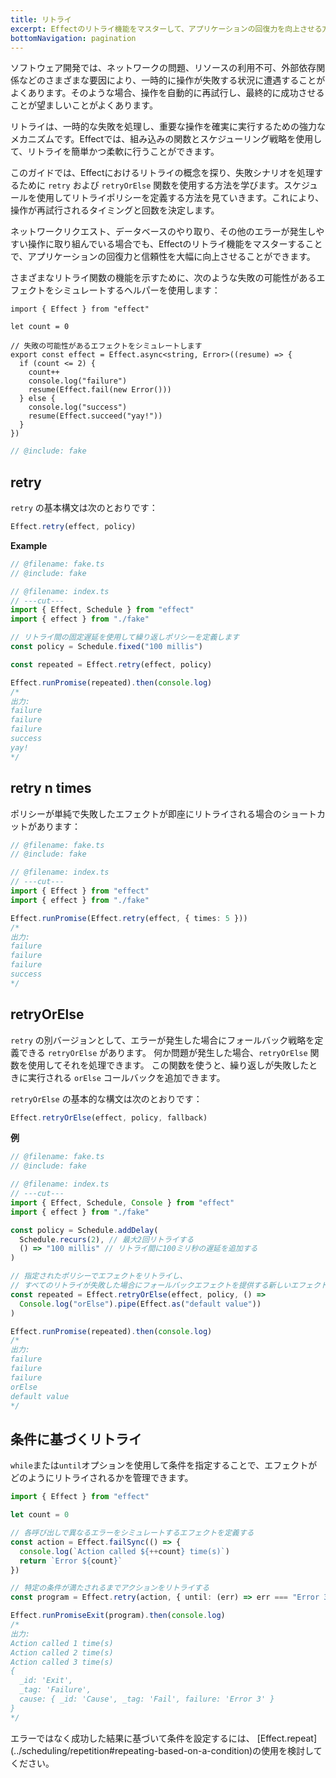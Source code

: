 ```yaml
---
title: リトライ
excerpt: Effectのリトライ機能をマスターして、アプリケーションの回復力を向上させる方法を学びましょう。`retry`、`retryN`、および `retryOrElse` 関数とスケジューリングポリシーを探求し、一時的な失敗を自動的に処理します。ネットワークリクエスト、データベースのやり取り、その他のエラーが発生しやすい操作に対処する際に、Effectがどのように堅牢なリトライ戦略の実装を簡素化するかを発見してください。
bottomNavigation: pagination
---
```


ソフトウェア開発では、ネットワークの問題、リソースの利用不可、外部依存関係などのさまざまな要因により、一時的に操作が失敗する状況に遭遇することがよくあります。そのような場合、操作を自動的に再試行し、最終的に成功させることが望ましいことがよくあります。

リトライは、一時的な失敗を処理し、重要な操作を確実に実行するための強力なメカニズムです。Effectでは、組み込みの関数とスケジューリング戦略を使用して、リトライを簡単かつ柔軟に行うことができます。

このガイドでは、Effectにおけるリトライの概念を探り、失敗シナリオを処理するために `retry` および `retryOrElse` 関数を使用する方法を学びます。スケジュールを使用してリトライポリシーを定義する方法を見ていきます。これにより、操作が再試行されるタイミングと回数を決定します。

ネットワークリクエスト、データベースのやり取り、その他のエラーが発生しやすい操作に取り組んでいる場合でも、Effectのリトライ機能をマスターすることで、アプリケーションの回復力と信頼性を大幅に向上させることができます。

さまざまなリトライ関数の機能を示すために、次のような失敗の可能性があるエフェクトをシミュレートするヘルパーを使用します：

```twoslash include fake
import { Effect } from "effect"

let count = 0

// 失敗の可能性があるエフェクトをシミュレートします
export const effect = Effect.async<string, Error>((resume) => {
  if (count <= 2) {
    count++
    console.log("failure")
    resume(Effect.fail(new Error()))
  } else {
    console.log("success")
    resume(Effect.succeed("yay!"))
  }
})
```

```ts filename="fake.ts" twoslash
// @include: fake
```

## retry

`retry` の基本構文は次のとおりです：

```ts
Effect.retry(effect, policy)
```

**Example**

```ts twoslash
// @filename: fake.ts
// @include: fake

// @filename: index.ts
// ---cut---
import { Effect, Schedule } from "effect"
import { effect } from "./fake"

// リトライ間の固定遅延を使用して繰り返しポリシーを定義します
const policy = Schedule.fixed("100 millis")

const repeated = Effect.retry(effect, policy)

Effect.runPromise(repeated).then(console.log)
/*
出力:
failure
failure
failure
success
yay!
*/
```

## retry n times

ポリシーが単純で失敗したエフェクトが即座にリトライされる場合のショートカットがあります：

```ts twoslash
// @filename: fake.ts
// @include: fake

// @filename: index.ts
// ---cut---
import { Effect } from "effect"
import { effect } from "./fake"

Effect.runPromise(Effect.retry(effect, { times: 5 }))
/*
出力:
failure
failure
failure
success
*/
```

## retryOrElse

`retry` の別バージョンとして、エラーが発生した場合にフォールバック戦略を定義できる `retryOrElse` があります。
何か問題が発生した場合、`retryOrElse` 関数を使用してそれを処理できます。
この関数を使うと、繰り返しが失敗したときに実行される `orElse` コールバックを追加できます。

`retryOrElse` の基本的な構文は次のとおりです：

```ts
Effect.retryOrElse(effect, policy, fallback)
```

**例**

```ts twoslash
// @filename: fake.ts
// @include: fake

// @filename: index.ts
// ---cut---
import { Effect, Schedule, Console } from "effect"
import { effect } from "./fake"

const policy = Schedule.addDelay(
  Schedule.recurs(2), // 最大2回リトライする
  () => "100 millis" // リトライ間に100ミリ秒の遅延を追加する
)

// 指定されたポリシーでエフェクトをリトライし、
// すべてのリトライが失敗した場合にフォールバックエフェクトを提供する新しいエフェクトを作成します
const repeated = Effect.retryOrElse(effect, policy, () =>
  Console.log("orElse").pipe(Effect.as("default value"))
)

Effect.runPromise(repeated).then(console.log)
/*
出力:
failure
failure
failure
orElse
default value
*/
```

## 条件に基づくリトライ

`while`または`until`オプションを使用して条件を指定することで、エフェクトがどのようにリトライされるかを管理できます。

```ts twoslash
import { Effect } from "effect"

let count = 0

// 各呼び出しで異なるエラーをシミュレートするエフェクトを定義する
const action = Effect.failSync(() => {
  console.log(`Action called ${++count} time(s)`)
  return `Error ${count}`
})

// 特定の条件が満たされるまでアクションをリトライする
const program = Effect.retry(action, { until: (err) => err === "Error 3" })

Effect.runPromiseExit(program).then(console.log)
/*
出力:
Action called 1 time(s)
Action called 2 time(s)
Action called 3 time(s)
{
  _id: 'Exit',
  _tag: 'Failure',
  cause: { _id: 'Cause', _tag: 'Fail', failure: 'Error 3' }
}
*/
```

<Info>
  エラーではなく成功した結果に基づいて条件を設定するには、
  [Effect.repeat](../scheduling/repetition#repeating-based-on-a-condition)の使用を検討してください。
</Info>
